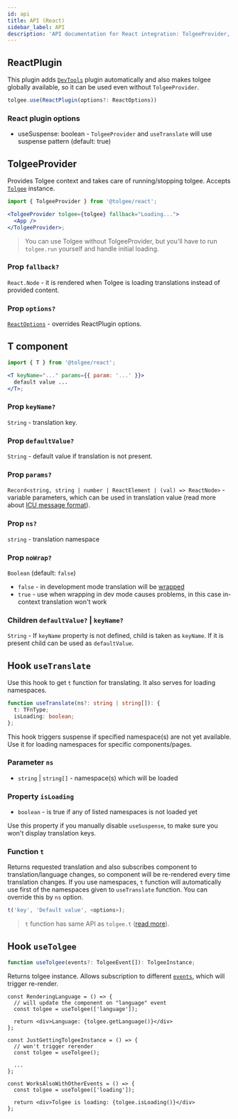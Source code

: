 ```yaml
---
id: api
title: API (React)
sidebar_label: API
description: 'API documentation for React integration: TolgeeProvider, T-component and different hooks ( useCurrentLanguage, useSetLanguage, useTranslate).'
---
```


## ReactPlugin

This plugin adds [`DevTools`](/api/web_package/bundled_plugins.mdx#devtools) plugin automatically and also makes tolgee globally available, so it can be used even without `TolgeeProvider`.

```ts
tolgee.use(ReactPlugin(options?: ReactOptions))
```

### React plugin options

- useSuspense: boolean - `TolgeeProvider` and `useTranslate` will use suspense pattern (default: true)

## TolgeeProvider

Provides Tolgee context and takes care of running/stopping tolgee. Accepts [`Tolgee`](/api/core_package/tolgee.mdx) instance.

```jsx
import { TolgeeProvider } from '@tolgee/react';

<TolgeeProvider tolgee={tolgee} fallback="Loading...">
  <App />
</TolgeeProvider>;
```

> You can use Tolgee without TolgeeProvider, but you'll have to run `tolgee.run` yourself and handle initial loading.

### Prop `fallback?`

`React.Node` - it is rendered when Tolgee is loading translations instead of provided content.

### Prop `options?`

[`ReactOptions`](#react-plugin-options) - overrides ReactPlugin options.

## T component

```jsx
import { T } from '@tolgee/react';

<T keyName="..." params={{ param: '...' }}>
  default value ...
</T>;
```

### Prop `keyName?`

`String` - translation key.

### Prop `defaultValue?`

`String` - default value if translation is not present.

### Prop `params?`

`Record<string, string | number | ReactElement | (val) => ReactNode>` - variable parameters, which can be used in translation value
(read more about [ICU message format](/platform/icu_message_format)).

### Prop `ns?`

`string` - translation namespace

### Prop `noWrap?`

`Boolean` (default: `false`)

- `false` - in development mode translation will be [wrapped](/wrapping.mdx)
- `true` - use when wrapping in dev mode causes problems, in this case in-context translation won't work

### Children `defaultValue?` | `keyName?`

`String` - If `keyName` property is not defined, child is taken as `keyName`. If it is present child can be used as `defaultValue`.

## Hook `useTranslate`

Use this hook to get `t` function for translating. It also serves for loading namespaces.

```ts
function useTranslate(ns?: string | string[]): {
  t: TFnType;
  isLoading: boolean;
};
```

This hook triggers suspense if specified namespace(s) are not yet available. Use it for loading namespaces for specific components/pages.

### Parameter `ns`

- `string` | `string[]` - namespace(s) which will be loaded

### Property `isLoading`

- `boolean` - is true if any of listed namespaces is not loaded yet

Use this property if you manually disable `useSuspense`, to make sure you won't display translation keys.

### Function `t`

Returns requested translation and also subscribes component to translation/language changes, so component will be re-rendered every time translation changes. If you use namespaces, `t` function will automatically use first of the namespaces given to `useTranslate` function. You can override this by `ns` option.

```ts
t('key', 'Default value', <options>);
```

> `t` function has same API as `tolgee.t` ([read more](/api/core_package/tolgee.mdx#t)).

## Hook `useTolgee`

```ts
function useTolgee(events?: TolgeeEvent[]): TolgeeInstance;
```

Returns tolgee instance. Allows subscription to different [`events`](/api/core_package/events.mdx), which will trigger re-render.

```tsx
const RenderingLanguage = () => {
  // will update the component on "language" event
  const tolgee = useTolgee(['language']);

  return <div>Language: {tolgee.getLanguage()}</div>
};

const JustGettingTolgeeInstance = () => {
  // won't trigger rerender
  const tolgee = useTolgee();

  ...
};

const WorksAlsoWithOtherEvents = () => {
  const tolgee = useTolgee(['loading']);

  return <div>Tolgee is loading: {tolgee.isLoading()}</div>
};
```
